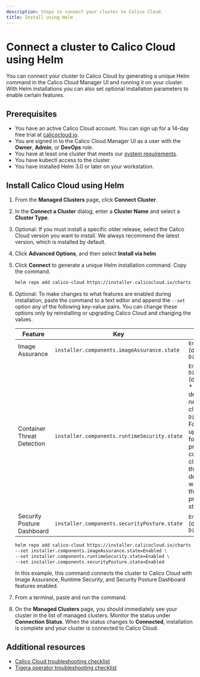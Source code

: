 ```yaml
---
description: Steps to connect your cluster to Calico Cloud.
title: Install using Helm
---
```



# Connect a cluster to Calico Cloud using Helm

You can connect your cluster to Calico Cloud by generating a unique Helm command in the Calico Cloud Manager UI and running it on your cluster.
With Helm installations you can also set optional installation parameters to enable certain features.

## Prerequisites

* You have an active Calico Cloud account. You can sign up for a 14-day free trial at [calicocloud.io](https://calicocloud.io).
* You are signed in to the Calico Cloud Manager UI as a user with the **Owner**, **Admin**, or **DevOps** role.
* You have at least one cluster that meets our [system requirements](requirements/system-requirements.mdx).
* You have kubectl access to the cluster.
* You have installed Helm 3.0 or later on your workstation.

## Install Calico Cloud using Helm

1. From the **Managed Clusters** page, click **Connect Cluster**.
1. In the **Connect a Cluster** dialog, enter a **Cluster Name** and select a **Cluster Type**.
1. Optional: If you must install a specific older release, select the Calico Cloud version you want to install.
   We always recommend the latest version, which is installed by default.
1. Click **Advanced Options**, and then select **Install via helm**
1. Click **Connect** to generate a unique Helm installation command. Copy the command.

   ```bash title="Example of generated Helm installation command"
   helm repo add calico-cloud https://installer.calicocloud.io/charts --force-update && helm upgrade --install calico-cloud-crds calico-cloud/calico-cloud-crds --namespace calico-cloud --create-namespace && helm upgrade --install calico-cloud calico-cloud/calico-cloud --namespace calico-cloud --set apiKey=ryl34elz8:9dav6eoag:ifk1uwruwlgp7vzn7ecijt5zjbf5p9p1il1ag8877ylwjo4muu19wzg2g8x5qa7x --set installer.clusterName=my-cluster --set installer.calicoCloudVersion=v19.1.0
   ```
1. Optional: To make changes to what features are enabled during installation, paste the command to a text editor and append the `--set` option any of the following key-value pairs.
   You can change these options only by reinstalling or upgrading Calico Cloud and changing the values.

   | Feature | Key | Values |
   |---------|-----|--------|
   | Image Assurance | `installer.components.imageAssurance.state` | `Enabled` (default), `Disabled` |
   | Container Threat Detection | `installer.components.runtimeSecurity.state` | `Enabled`, `Disabled` (default*) <br/> * The default for new clusters is `Disabled`. For upgrades for previously connected clusters, the default will retain the previous state.|
   | Security Posture Dashboard | `installer.components.securityPosture.state` | `Enabled` (default), `Disabled` |

   ```bash title="Example of generated Helm command with user-added parameters"
   helm repo add calico-cloud https://installer.calicocloud.io/charts --force-update && helm upgrade --install calico-cloud-crds calico-cloud/calico-cloud-crds --namespace calico-cloud --create-namespace && helm upgrade --install calico-cloud calico-cloud/calico-cloud --namespace calico-cloud --set apiKey=ryl34elz8:9dav6eoag:ifk1uwruwlgp7vzn7ecijt5zjbf5p9p1il1ag8877ylwjo4muu19wzg2g8x5qa7x --set installer.clusterName=my-cluster --set installer.calicoCloudVersion=v19.1.0 \
   --set installer.components.imageAssurance.state=Enabled \
   --set installer.components.runtimeSecurity.state=Enabled \
   --set installer.components.securityPosture.state=Enabled
   ```
   In this example, this command connects the cluster to Calico Cloud with Image Assurance, Runtime Security, and Security Posture Dashboard features enabled.

1. From a terminal, paste and run the command.
1. On the **Managed Clusters** page, you should immediately see your cluster in the list of managed clusters.
   Monitor the status under **Connection Status**.
   When the status changes to **Connected**, installation is complete and your cluster is connected to Calico Cloud.

## Additional resources

* [Calico Cloud troubleshooting checklist](checklist.mdx)
* [Tigera operator troubleshooting checklist](operator-checklist.mdx)
